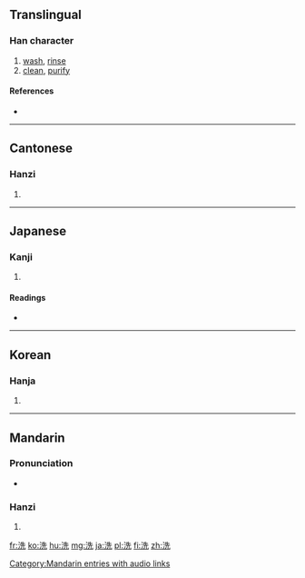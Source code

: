 ==Translingual==

===Han character===
{{Han char|rn=85|rad=水|as=06|sn=9|four=3411<sub>1</sub>|canj=水竹土山 (EHGU)|ids=⿰[[氵]][[先]]}}

# [[wash]], [[rinse]]
# [[clean]], [[purify]]

====References====
* {{Han ref|kx=0620.110|dkj=17379|dj=1016.010|hdz=31608.080|uh=6D17|ud=27927|bh=AC7E|bd=44158}}

----

==Cantonese==

===Hanzi===
{{yue-hanzi|jyut=|y=sai2}}

# {{defn|Cantonese|sort=水06}}

----

==Japanese==

===Kanji===
{{ja-kanji|grade=6|rs=水06}}

# {{defn|Japanese|sort=水06}}

====Readings====
* {{ja-readings|on=[[せん]] (sen)|kun=[[あらう]] ([[洗う]], arau), [[あらい]] (arai)}}

----

==Korean==

===Hanja===
{{ko-hanja|hangeul=[[세]], [[선]]|eumhun=|rv=se, seon|mr=se, sŏn|y=sey, sen}}

# {{defn|Korean|sort=水06}}

----

==Mandarin==

===Pronunciation===
*{{audio|zh-xǐ.ogg|audio}}

===Hanzi===
{{cmn-hanzi|pin=[[xǐ]] ([[xi3]])|wg=hsi<sup>3</sup>}}

# {{defn|Mandarin|sort=水06}}

[[Category:Mandarin entries with audio links]]

[[fr:洗]]
[[ko:洗]]
[[hu:洗]]
[[mg:洗]]
[[ja:洗]]
[[pl:洗]]
[[fi:洗]]
[[zh:洗]]